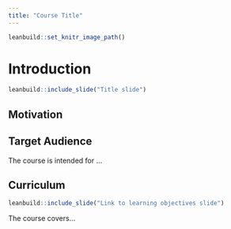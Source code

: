 ```yaml
---
title: "Course Title"
---
```



```r
leanbuild::set_knitr_image_path()
```

# Introduction

```r
leanbuild::include_slide("Title slide")
```


## Motivation



## Target Audience  

The course is intended for ...

## Curriculum  

```r
leanbuild::include_slide("Link to learning objectives slide")
```

The course covers...
